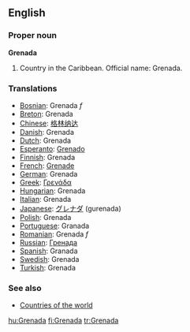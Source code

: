 ==English==

===Proper noun===
'''Grenada'''

# Country in the Caribbean. Official name: Grenada.
===Translations===
*[[Bosnian]]: Grenada ''f''
*[[Breton]]: Grenada
*[[Chinese]]: [[格林纳达]]
*[[Danish]]: Grenada
*[[Dutch]]: Grenada
*[[Esperanto]]: [[Grenado]]
*[[Finnish]]: Grenada
*[[French]]: [[Grenade]]
*[[German]]: Grenada
*[[Greek]]: [[Γρενάδα]]
*[[Hungarian]]: Grenada
*[[Italian]]: Grenada
*[[Japanese]]: [[グレナダ]] (gurenada)
*[[Polish]]: Grenada
*[[Portuguese]]: Granada
*[[Romanian]]: Grenada ''f''
*[[Russian]]: [[Гренада]]
*[[Spanish]]: Granada
*[[Swedish]]: Grenada
*[[Turkish]]: Grenada

===See also===
* [[Countries of the world]]

[[hu:Grenada]]
[[fi:Grenada]]
[[tr:Grenada]]